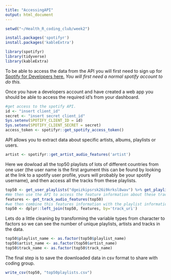 ```yaml
---
title: "AccessingAPI"
output: html_document
---
```


```r
setwd("~/Health_R_coding_club/week2")
```


```r
install.packages('spotifyr')
install.packages('kableExtra')
```

```r
library(spotifyr)
library(tidyverse)
library(kableExtra)
```

To be able to access the data from the API you will first need to sign up for [Spotify for Developers here.](https://developer.spotify.com/dashboard/) *You will first need a normal spotify account to do this.*

Once you have a developers account and have created a web app you should be able to access the required id's from your dashboard.

```r
#get access to the spotify API.
id <- "insert client_id"
secret <- "insert secret client_id"
Sys.setenv(SPOTIFY_CLIENT_ID = id)
Sys.setenv(SPOTIFY_CLIENT_SECRET = secret)
access_token <- spotifyr::get_spotify_access_token()
```

API allows you to extract data about specific artists, albums, playlists or users.
```r
artist <- spotifyr::get_artist_audio_features('artist')
```

Here we dowload all the top50 playlists of lots of different countries from one user (the user name is the first argument this can be found by looking at the link to a spotify user profile, yours will probably be your spotify username), and then access all the tracks from these playlists.
```r
top50 <- get_user_playlists("dgeizkipsrsk26i9krksl8wav") %>% get_playlist_tracks()
#We then use the API to access the feature information about these tracks - this is the information we were looking at last session.
features <- get_track_audio_features(top50)
#we then combine this features information with the playlist information to create our dataset.
top50 <- dplyr::left_join(top50, features, by='track_uri')
```

Lets do a little cleaning by transforming the variable types from character to factors so we can see the number of unique playlists, artists and tracks in the data.

```r
top50$playlist_name <- as.factor(top50$playlist_name)
top50$artist_name <- as.factor(top50$artist_name)
top50$track_name <- as.factor(top50$track_name)
```

The final step is to save the downloaded data in csv format to share with coding group.
```r
write_csv(top50, "top50playlists.csv")
```

